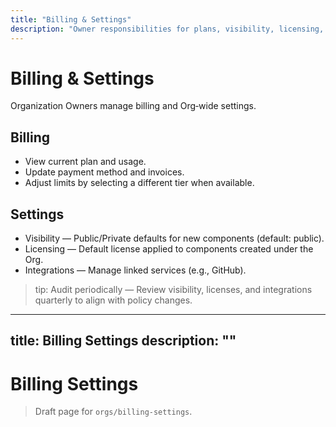 ```yaml
---
title: "Billing & Settings"
description: "Owner responsibilities for plans, visibility, licensing, integrations"
---
```


# Billing & Settings

Organization Owners manage billing and Org‑wide settings.

## Billing
- View current plan and usage.
- Update payment method and invoices.
- Adjust limits by selecting a different tier when available.

## Settings
- Visibility — Public/Private defaults for new components (default: public).
- Licensing — Default license applied to components created under the Org.
- Integrations — Manage linked services (e.g., GitHub).

> tip: Audit periodically — Review visibility, licenses, and integrations quarterly to align with policy changes.
---
title: Billing Settings
description: ""
---

# Billing Settings

> Draft page for `orgs/billing-settings`.

<!-- Add content here -->
